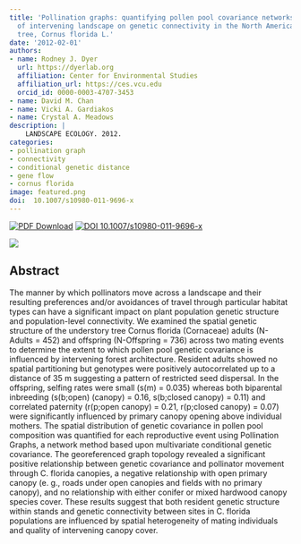 ```yaml
---
title: 'Pollination graphs: quantifying pollen pool covariance networks and the influence
  of intervening landscape on genetic connectivity in the North American understory
  tree, Cornus florida L.'
date: '2012-02-01'
authors:
- name: Rodney J. Dyer
  url: https://dyerlab.org
  affiliation: Center for Environmental Studies
  affiliation_url: https://ces.vcu.edu
  orcid_id: 0000-0003-4707-3453
- name: David M. Chan
- name: Vicki A. Gardiakos
- name: Crystal A. Meadows
description: |
    LANDSCAPE ECOLOGY. 2012.  
categories: 
- pollination graph
- connectivity
- conditional genetic distance
- gene flow
- cornus florida
image: featured.png
doi:  10.1007/s10980-011-9696-x
---
```


 [![PDF Download](https://img.shields.io/badge/PDF-21B02C.svg)](https://drive.google.com/open?id=0B0T81CzLjtfPOXlQcXdLczM2c2c) [![ DOI 10.1007/s10980-011-9696-x](https://img.shields.io/badge/DOI-474747.svg)](https://doi.org/10.1007/s10980-011-9696-x)

![]( featured.png )

## Abstract

The manner by which pollinators move across a landscape and their resulting preferences and/or avoidances of travel through particular habitat types can have a significant impact on plant population genetic structure and population-level connectivity. We examined the spatial genetic structure of the understory tree Cornus florida (Cornaceae) adults (N-Adults = 452) and offspring (N-Offspring = 736) across two mating events to determine the extent to which pollen pool genetic covariance is influenced by intervening forest architecture. Resident adults showed no spatial partitioning but genotypes were positively autocorrelated up to a distance of 35 m suggesting a pattern of restricted seed dispersal. In the offspring, selfing rates were small (s(m) = 0.035) whereas both biparental inbreeding (s(b;open) (canopy) = 0.16, s(b;closed canopy) = 0.11) and correlated paternity (r(p;open canopy) = 0.21, r(p;closed canopy) = 0.07) were significantly influenced by primary canopy opening above individual mothers. The spatial distribution of genetic covariance in pollen pool composition was quantified for each reproductive event using Pollination Graphs, a network method based upon multivariate conditional genetic covariance. The georeferenced graph topology revealed a significant positive relationship between genetic covariance and pollinator movement through C. florida canopies, a negative relationship with open primary canopy (e. g., roads under open canopies and fields with no primary canopy), and no relationship with either conifer or mixed hardwood canopy species cover. These results suggest that both resident genetic structure within stands and genetic connectivity between sites in C. florida populations are influenced by spatial heterogeneity of mating individuals and quality of intervening canopy cover.
